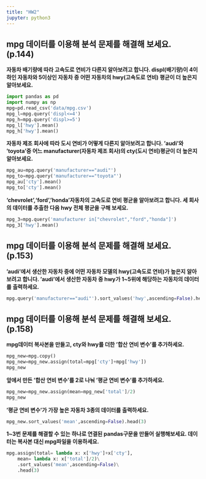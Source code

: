 ```yaml
---
title: "HW2"
jupyter: python3
---
```

## mpg 데이터를 이용해 분석 문제를 해결해 보세요. (p.144)

**자동차 배기량에 따라 고속도로 연비가 다른지 알아보려고 합니다. displ(배기량)이 4이하인 자동차와 5이상인 자동차 중 어떤 자동차의 hwy(고속도로 연비) 평균이 더 높은지 알아보세요.**

```python
import pandas as pd
import numpy as np
mpg=pd.read_csv('data/mpg.csv')
mpg_l=mpg.query('displ<=4')
mpg_h=mpg.query('displ>=5')
mpg_l['hwy'].mean()
mpg_h['hwy'].mean()
```


**자동차 제조 회사에 따라 도시 연비가 어떻게 다른지 알아보려고 합니다. 'audi'와 'toyota'중 어느 manufacturer(자동차 제조 회사)의 cty(도시 연비)평균이 더 높은지 알아보세요.**

```python
mpg_au=mpg.query('manufacturer=="audi"')
mpg_to=mpg.query('manufacturer=="toyota"')
mpg_au['cty'].mean()
mpg_to['cty'].mean()
```


**'chevrolet','ford','honda'자동차의 고속도로 연비 평균을 알아보려고 합니다. 세 회사의 데이터를 추출한 다음 hwy 전체 평균을 구해 보세요.**

```python
mpg_3=mpg.query('manufacturer in["chevrolet","ford","honda"]')
mpg_3['hwy'].mean()
```


## mpg 데이터를 이용해 분석 문제를 해결해 보세요. (p.153)

**'audi'에서 생산한 자동차 중에 어떤 자동차 모델의 hwy(고속도로 연비)가 높은지 알아보려고 합니다. 'audi'에서 생산한 자동차 중 hwy가 1~5위에 해당하는 자동차의 데이터를 출력하세요.**

```python
mpg.query('manufacturer=="audi"').sort_values('hwy',ascending=False).head()
```


## mpg 데이터를 이용해 분석 문제를 해결해 보세요. (p.158)

**mpg데이터 복사본을 만들고, cty와 hwy를 더한 '합산 연비 변수'를 추가하세요.**

```python
mpg_new=mpg.copy()
mpg_new=mpg_new.assign(total=mpg['cty']+mpg['hwy'])
mpg_new
```

**앞에서 만든 '합산 연비 변수'를 2로 나눠 '평균 연비 변수'를 추가하세요.**

```python
mpg_new=mpg_new.assign(mean=mpg_new['total']/2)
mpg_new
```

**'평균 연비 변수'가 가장 높은 자동차 3종의 데이터를 출력하세요.**

```python
mpg_new.sort_values('mean',ascending=False).head(3)
```

**1~3번 문제를 해결할 수 있는 하나로 연결된 pandas구문을 만들어 실행해보세요. 데이터는 복사본 대신 mpg파일을 이용하세요.**

```python
mpg.assign(total= lambda x: x['hwy']+x['cty'],
    mean= lambda x: x['total']/2)\
    .sort_values('mean',ascending=False)\
    .head(3)
```


